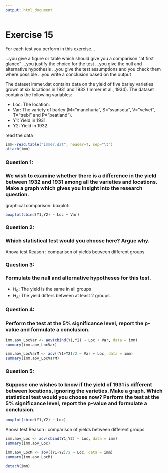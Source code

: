 ---
output: html_document
---

# Exercise 15

For each test you perform in this exercise...

...you give a figure or table which should give you a comparison "at first glance"
...you justify the choice for the test
...you give the null and alternative hypothesis
...you give the test assumptions and you check them where possible
...you write a conclusion based on the output

The dataset immer.dat contains data on the yield of five barley varieties grown at six locations in 1931 and 1932 (Immer et al., 1934). The dataset contains the following variables:

* Loc: The location.
* Var: The variety of barley (M=”manchuria”, S=”svansota”, V=”velvet”, T=”trebi” and P=”peatland”).
* Y1: Yield in 1931. 
* Y2: Yield in 1932.

read the data
```{r}
imm<-read.table("immer.dat", header=T, sep="\t")
attach(imm)
```

### Question 1:
### We wish to examine whether there is a difference in the yield between 1932 and 1931 among all the varieties and locations. Make a graph which gives you insight into the research question.

graphical comparison: boxplot:
```{r}
boxplot(cbind(Y1,Y2) ~ Loc + Var)
```


### Question 2:
### Which statistical test would you choose here? Argue why.

Anova test
Reason : comparison of yields between different groups

### Question 3:
### Formulate the null and alternative hypotheses for this test.

* $H_0$: The yield is the same in all groups
* $H_A$: The yield differs between at least 2 groups.


### Question 4:
### Perform the test at the 5% significance level, report the p-value and formulate a conclusion.

```{r}
imm.aov_LocVar <- aov(cbind(Y1,Y2) ~ Loc + Var, data = imm)
summary(imm.aov_LocVar)
```

```{r}
imm.aov_LocVarM <- aov((Y1+Y2)/2 ~ Var + Loc, data = imm)
summary(imm.aov_LocVarM)
```
### Question 5:
### Suppose one wishes to know if the yield of 1931 is different between locations, ignoring the varieties. Make a graph. Which statistical test would you choose now? Perform the test at the 5% significance level, report the p-value and formulate a conclusion.

```{r}
boxplot(cbind(Y1,Y2) ~ Loc)
```

Anova test
Reason : comparison of yields between different groups

```{r}
imm.aov_Loc <- aov(cbind(Y1,Y2) ~ Loc, data = imm)
summary(imm.aov_Loc)
```

```{r}
imm.aov_LocM <- aov((Y1+Y2)/2 ~ Loc, data = imm)
summary(imm.aov_LocM)
```


```{r}
detach(imm)

```